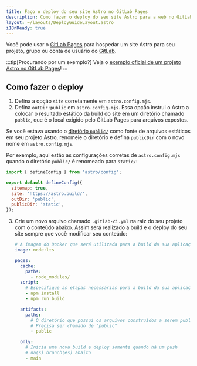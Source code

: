 ```yaml
---
title: Faço o deploy do seu site Astro no GitLab Pages
description: Como fazer o deploy do seu site Astro para a web no GitLab Pages.
layout: ~/layouts/DeployGuideLayout.astro
i18nReady: true
---
```


Você pode usar o [GitLab Pages](https://pages.gitlab.io/) para hospedar um site Astro para seu projeto, grupo ou conta de usuário do [GitLab](https://about.gitlab.com/).

:::tip[Procurando por um exemplo?]
Veja o [exemplo oficial de um projeto Astro no GitLab Pages](https://gitlab.com/pages/astro)!
:::

## Como fazer o deploy

1. Defina a opção `site` corretamente em `astro.config.mjs`.
2. Defina `outDir:public` em `astro.config.mjs`. Essa opção instrui o Astro a colocar o resultado estático da build do site em um diretório chamado `public`, que é o local exigido pelo GitLab Pages para arquivos expostos.

  Se você estava usando o [diretório `public/`](/pt-br/core-concepts/project-structure/#public) como fonte de arquivos estáticos em seu projeto Astro, renomeie o diretório e defina `publicDir` com o novo nome em `astro.config.mjs`.

  Por exemplo, aqui estão as configurações corretas de `astro.config.mjs` quando o diretório `public/` é renomeado para `static/`:

   ```js
   import { defineConfig } from 'astro/config';

   export default defineConfig({
     sitemap: true,
     site: 'https://astro.build/',
     outDir: 'public',
     publicDir: 'static',
   });
   ```

3. Crie um novo arquivo chamado `.gitlab-ci.yml` na raiz do seu projeto com o conteúdo abaixo. Assim será realizado a build e o deploy do seu site sempre que você modificar seu conteúdo:

   ```yaml
   # A imagem do Docker que será utilizada para a build da sua aplicação
   image: node:lts

   pages:
     cache:
       paths:
         - node_modules/
     script:
       # Especifique as etapas necessárias para a build da sua aplicação aqui
       - npm install
       - npm run build

     artifacts:
       paths:
         # O diretório que possui os arquivos construídos a serem publicados.
         # Precisa ser chamado de "public"
         - public

     only:
       # Inicia uma nova build e deploy somente quando há um push
       # na(s) branch(es) abaixo
       - main
   ```
